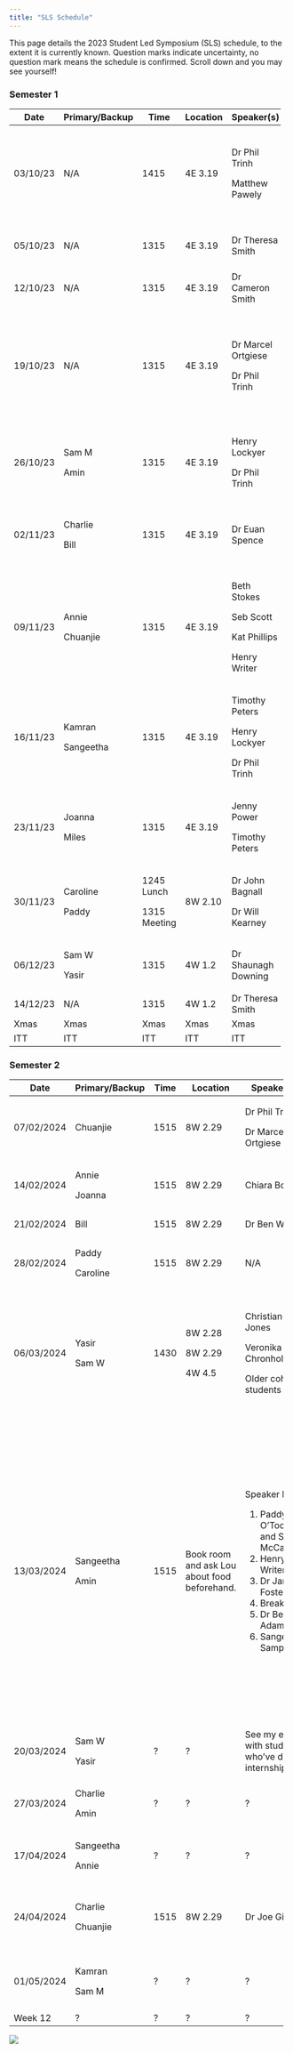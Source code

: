 ```yaml
---
title: "SLS Schedule"
---
```


This page details the 2023 Student Led Symposium (SLS) schedule, to the extent it is currently known. Question marks indicate uncertainty, no question mark means the schedule is confirmed. Scroll down and you may see yourself!

### Semester 1

+----------+----------------+--------------+----------+---------------------+----------------------------------------------------------------------------+
| Date     | Primary/Backup | Time         | Location | Speaker(s)          | Topic(s)                                                                   |
+==========+================+==============+==========+=====================+============================================================================+
| 03/10/23 | N/A            | 1415         | 4E 3.19  | Dr Phil Trinh       | Key dates. Doing a PhD- what to expect, and what to be aware of.           |
|          |                |              |          |                     |                                                                            |
|          |                |              |          | Matthew Pawely      | Time management.                                                           |
+----------+----------------+--------------+----------+---------------------+----------------------------------------------------------------------------+
| 05/10/23 | N/A            | 1315         | 4E 3.19  | Dr Theresa Smith    | Introduction to interdisciplinary research projects (IRPs).                |
+----------+----------------+--------------+----------+---------------------+----------------------------------------------------------------------------+
| 12/10/23 | N/A            | 1315         | 4E 3.19  | Dr Cameron Smith    | How to give (and not give) a good talk.                                    |
+----------+----------------+--------------+----------+---------------------+----------------------------------------------------------------------------+
| 19/10/23 | N/A            | 1315         | 4E 3.19  | Dr Marcel Ortgiese  | Useful software tools. Useful literature research tools.                   |
|          |                |              |          |                     |                                                                            |
|          |                |              |          | Dr Phil Trinh       | Hosting seminars, networking, and asking the right questions               |
+----------+----------------+--------------+----------+---------------------+----------------------------------------------------------------------------+
| 26/10/23 | Sam M          | 1315         | 4E 3.19  | Henry Lockyer       | All things LaTeX.                                                          |
|          |                |              |          |                     |                                                                            |
|          | Amin           |              |          | Dr Phil Trinh       | How to use your training support fund.                                     |
+----------+----------------+--------------+----------+---------------------+----------------------------------------------------------------------------+
| 02/11/23 | Charlie        | 1315         | 4E 3.19  | Dr Euan Spence      | Producing mathematical writing that will be read, understood, and enjoyed. |
|          |                |              |          |                     |                                                                            |
|          | Bill           |              |          |                     |                                                                            |
+----------+----------------+--------------+----------+---------------------+----------------------------------------------------------------------------+
| 09/11/23 | Annie          | 1315         | 4E 3.19  | Beth Stokes         | Outreach, Maths Communication, and Behind the Research.                    |
|          |                |              |          |                     |                                                                            |
|          | Chuanjie       |              |          | Seb Scott           |                                                                            |
|          |                |              |          |                     |                                                                            |
|          |                |              |          | Kat Phillips        |                                                                            |
|          |                |              |          |                     |                                                                            |
|          |                |              |          | Henry Writer        |                                                                            |
+----------+----------------+--------------+----------+---------------------+----------------------------------------------------------------------------+
| 16/11/23 | Kamran         | 1315         | 4E 3.19  | Timothy Peters      | Nimbus and getting the HPC working.                                        |
|          |                |              |          |                     |                                                                            |
|          | Sangeetha      |              |          | Henry Lockyer       |                                                                            |
|          |                |              |          |                     |                                                                            |
|          |                |              |          | Dr Phil Trinh       |                                                                            |
+----------+----------------+--------------+----------+---------------------+----------------------------------------------------------------------------+
| 23/11/23 | Joanna         | 1315         | 4E 3.19  | Jenny Power         | What to do during an ITT.                                                  |
|          |                |              |          |                     |                                                                            |
|          | Miles          |              |          | Timothy Peters      |                                                                            |
+----------+----------------+--------------+----------+---------------------+----------------------------------------------------------------------------+
| 30/11/23 | Caroline       | 1245 Lunch   | 8W 2.10  | Dr John Bagnall     | ITT preparation with Wessex Water.                                         |
|          |                |              |          |                     |                                                                            |
|          | Paddy          | 1315 Meeting |          | Dr Will Kearney     |                                                                            |
+----------+----------------+--------------+----------+---------------------+----------------------------------------------------------------------------+
| 06/12/23 | Sam W          | 1315         | 4W 1.2   | Dr Shaunagh Downing | ITT preparation with CameraForensics.                                      |
|          |                |              |          |                     |                                                                            |
|          | Yasir          |              |          |                     |                                                                            |
+----------+----------------+--------------+----------+---------------------+----------------------------------------------------------------------------+
| 14/12/23 | N/A            | 1315         | 4W 1.2   | Dr Theresa Smith    | IRP presentations.                                                         |
+----------+----------------+--------------+----------+---------------------+----------------------------------------------------------------------------+
| Xmas     | Xmas           | Xmas         | Xmas     | Xmas                | Xmas                                                                       |
+----------+----------------+--------------+----------+---------------------+----------------------------------------------------------------------------+
| ITT      | ITT            | ITT          | ITT      | ITT                 | ITT                                                                        |
+----------+----------------+--------------+----------+---------------------+----------------------------------------------------------------------------+

### Semester 2

+------------+----------------+--------+----------------------------------------------+----------------------------------------------------+--------------------------------------------------------------------+
| Date       | Primary/Backup | Time   | Location                                     | Speaker(s)                                         | Topic(s)                                                           |
+============+================+========+==============================================+====================================================+====================================================================+
| 07/02/2024 | Chuanjie       | 1515   | 8W 2.29                                      | Dr Phil Trinh                                      | Reflecting on ITT.                                                 |
|            |                |        |                                              |                                                    |                                                                    |
|            |                |        |                                              | Dr Marcel Ortgiese                                 |                                                                    |
+------------+----------------+--------+----------------------------------------------+----------------------------------------------------+--------------------------------------------------------------------+
| 14/02/2024 | Annie          | 1515   | 8W 2.29                                      | Chiara Boetti                                      | Presentation by IRP mentor.                                        |
|            |                |        |                                              |                                                    |                                                                    |
|            | Joanna         |        |                                              |                                                    |                                                                    |
+------------+----------------+--------+----------------------------------------------+----------------------------------------------------+--------------------------------------------------------------------+
| 21/02/2024 | Bill           | 1515   | 8W 2.29                                      | Dr Ben Walker                                      | A visualPDE mincourse.                                             |
+------------+----------------+--------+----------------------------------------------+----------------------------------------------------+--------------------------------------------------------------------+
| 28/02/2024 | Paddy          | 1515   | 8W 2.29                                      | N/A                                                | Peer reviewing ITT reports.                                        |
|            |                |        |                                              |                                                    |                                                                    |
|            | Caroline       |        |                                              |                                                    |                                                                    |
+------------+----------------+--------+----------------------------------------------+----------------------------------------------------+--------------------------------------------------------------------+
| 06/03/2024 | Yasir          | 1430   | 8W 2.28                                      | Christian Jones                                    | Choosing a supervisor (formal)                                     |
|            |                |        |                                              |                                                    |                                                                    |
|            | Sam W          |        | 8W 2.29                                      | Veronika Chronholm                                 | Talk by IRP mentor.                                                |
|            |                |        |                                              |                                                    |                                                                    |
|            |                |        | 4W 4.5                                       | Older cohort students                              | Choosing a supervisor (informal)                                   |
+------------+----------------+--------+----------------------------------------------+----------------------------------------------------+--------------------------------------------------------------------+
| 13/03/2024 | Sangeetha      | 1515   | Book room and ask Lou about food beforehand. | Speaker list:                                      | Mathematical perspectives on GenAI.                                |
|            |                |        |                                              |                                                    |                                                                    |
|            | Amin           |        |                                              | 1.  Paddy O'Toole and Sam McCallum                 | 1.  Copilot demo. (20 mins)                                        |
|            |                |        |                                              | 2.  Henry Writer                                   | 2.  Prompt engineering- getting the most out of ChatGPT. (20 mins) |
|            |                |        |                                              | 3.  Dr James Foster                                | 3.  Maths behind stable diffusion. (30 mins)                       |
|            |                |        |                                              | 4.  Break                                          | 4.  Break (10 mins)                                                |
|            |                |        |                                              | 5.  Dr Ben Adams                                   | 5.  GenAI in an academic setting (20 mins)                         |
|            |                |        |                                              | 6.  Sangeetha Sampath                              | 6.  Debate (20 mins)                                               |
+------------+----------------+--------+----------------------------------------------+----------------------------------------------------+--------------------------------------------------------------------+
| 20/03/2024 | Sam W          | ?      | ?                                            | See my email with students who've done internships | Internships and other career opportunities.                        |
|            |                |        |                                              |                                                    |                                                                    |
|            | Yasir          |        |                                              |                                                    |                                                                    |
+------------+----------------+--------+----------------------------------------------+----------------------------------------------------+--------------------------------------------------------------------+
| 27/03/2024 | Charlie        | ?      | ?                                            | ?                                                  | ITT partner 1                                                      |
|            |                |        |                                              |                                                    |                                                                    |
|            | Amin           |        |                                              |                                                    |                                                                    |
+------------+----------------+--------+----------------------------------------------+----------------------------------------------------+--------------------------------------------------------------------+
| 17/04/2024 | Sangeetha      | ?      | ?                                            | ?                                                  | ITT partner 2                                                      |
|            |                |        |                                              |                                                    |                                                                    |
|            | Annie          |        |                                              |                                                    |                                                                    |
+------------+----------------+--------+----------------------------------------------+----------------------------------------------------+--------------------------------------------------------------------+
| 24/04/2024 | Charlie        | 1515   | 8W 2.29                                      | Dr Joe Gillard                                     | Mathematics in the defense sector: Defending against bio-weapons.  |
|            |                |        |                                              |                                                    |                                                                    |
|            | Chuanjie       |        |                                              |                                                    |                                                                    |
+------------+----------------+--------+----------------------------------------------+----------------------------------------------------+--------------------------------------------------------------------+
| 01/05/2024 | Kamran         | ?      | ?                                            | ?                                                  | Undecided. Github and version control? Homepages? Posters?         |
|            |                |        |                                              |                                                    |                                                                    |
|            | Sam M          |        |                                              |                                                    |                                                                    |
+------------+----------------+--------+----------------------------------------------+----------------------------------------------------+--------------------------------------------------------------------+
| Week 12    | ?              | ?      | ?                                            | ?                                                  | ?                                                                  |
+------------+----------------+--------+----------------------------------------------+----------------------------------------------------+--------------------------------------------------------------------+

![](cohort10.jpeg){fig-align="center"}
